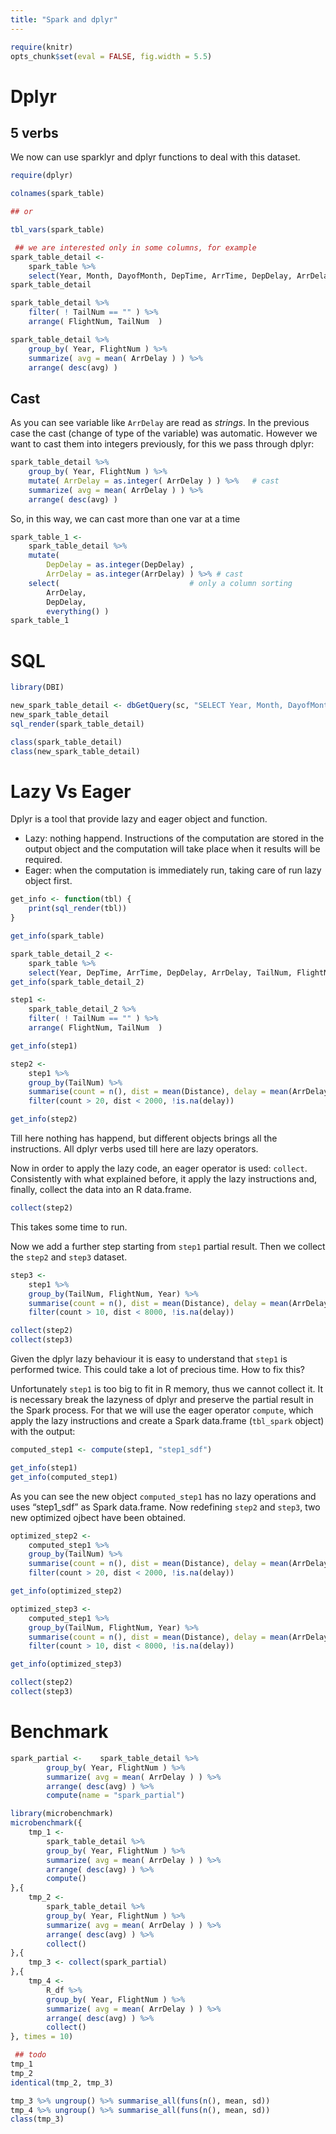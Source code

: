 ```yaml
---
title: "Spark and dplyr"
---
```


```r
require(knitr)
opts_chunk$set(eval = FALSE, fig.width = 5.5)
```

# Dplyr

## 5 verbs

We now can use sparklyr and dplyr functions to deal with this dataset. 

```r
require(dplyr)

colnames(spark_table)

## or

tbl_vars(spark_table)

 ## we are interested only in some columns, for example
spark_table_detail <-
    spark_table %>%
    select(Year, Month, DayofMonth, DepTime, ArrTime, DepDelay, ArrDelay, TailNum, FlightNum )
spark_table_detail

spark_table_detail %>%
    filter( ! TailNum == "" ) %>%
    arrange( FlightNum, TailNum  )

spark_table_detail %>%
    group_by( Year, FlightNum ) %>%
    summarize( avg = mean( ArrDelay ) ) %>%
    arrange( desc(avg) )

```

## Cast

As you can see variable like `ArrDelay` are read as *strings*. In the previous case the cast (change of type of the variable) was automatic. However we want to cast them into integers previously, for this we pass through dplyr:

```R
spark_table_detail %>%
    group_by( Year, FlightNum ) %>%
    mutate( ArrDelay = as.integer( ArrDelay ) ) %>%   # cast 
    summarize( avg = mean( ArrDelay ) ) %>%
    arrange( desc(avg) )

```

So, in this way, we can cast more than one var at a time

```R
spark_table_1 <-
    spark_table_detail %>%
    mutate(
        DepDelay = as.integer(DepDelay) ,
        ArrDelay = as.integer(ArrDelay) ) %>% # cast
    select(                             # only a column sorting
        ArrDelay,
        DepDelay,
        everything() )
spark_table_1
```

# SQL

```R
library(DBI)

new_spark_table_detail <- dbGetQuery(sc, "SELECT Year, Month, DayofMonth, DepTime, ArrTime, DepDelay, ArrDelay, TailNum, FlightNum from year2008 LIMIT 5")
new_spark_table_detail
sql_render(spark_table_detail)

class(spark_table_detail)
class(new_spark_table_detail)

```

# Lazy Vs Eager

Dplyr is a tool that provide lazy and eager object and function.

- Lazy: nothing happend. Instructions of the computation are stored in the output object and the computation will take place when it results will be required.
- Eager: when the computation is immediately run, taking care of run lazy object first.

```r
get_info <- function(tbl) {
	print(sql_render(tbl))
}
```


```r

get_info(spark_table)

spark_table_detail_2 <-
    spark_table %>%
    select(Year, DepTime, ArrTime, DepDelay, ArrDelay, TailNum, FlightNum, Distance )
get_info(spark_table_detail_2)

step1 <-
	spark_table_detail_2 %>%
	filter( ! TailNum == "" ) %>%
	arrange( FlightNum, TailNum  )

get_info(step1)

step2 <- 
	step1 %>%
	group_by(TailNum) %>%
	summarise(count = n(), dist = mean(Distance), delay = mean(ArrDelay)) %>%
	filter(count > 20, dist < 2000, !is.na(delay)) 

get_info(step2)
```

Till here nothing has happend, but different objects brings all the instructions. All dplyr verbs used till here are lazy operators.

Now in order to apply the lazy code, an eager operator is used: `collect`. Consistently with what explained before, it apply the lazy instructions and, finally, collect the data into an R data.frame.

```r
collect(step2)
```

This takes some time to run.

Now we add a further step starting from `step1` partial result. Then we collect the `step2` and `step3` dataset. 

```r
step3 <- 
	step1 %>%
	group_by(TailNum, FlightNum, Year) %>%
	summarise(count = n(), dist = mean(Distance), delay = mean(ArrDelay)) %>%
	filter(count > 10, dist < 8000, !is.na(delay))

collect(step2)
collect(step3)
```

Given the dplyr lazy behaviour it is easy to understand that `step1` is performed twice. This could take a lot of precious time. How to fix this?

Unfortunately `step1` is too big to fit in R memory, thus we cannot collect it. It is necessary break the lazyness of dplyr and preserve the partial result in the Spark process. For that we will use the eager operator `compute`, which apply the lazy instructions and create a Spark data.frame (`tbl_spark` object) with the output:

```r
computed_step1 <- compute(step1, "step1_sdf")

get_info(step1)
get_info(computed_step1)

```

As you can see the new object `computed_step1` has no lazy operations and uses "step1_sdf" as Spark data.frame. Now redefining `step2` and `step3`, two new optimized ojbect have been obtained.

```r
optimized_step2 <- 
	computed_step1 %>%
	group_by(TailNum) %>%
	summarise(count = n(), dist = mean(Distance), delay = mean(ArrDelay)) %>%
	filter(count > 20, dist < 2000, !is.na(delay)) 

get_info(optimized_step2)

optimized_step3 <- 
	computed_step1 %>%
	group_by(TailNum, FlightNum, Year) %>%
	summarise(count = n(), dist = mean(Distance), delay = mean(ArrDelay)) %>%
	filter(count > 10, dist < 8000, !is.na(delay))

get_info(optimized_step3)

collect(step2)
collect(step3)
```

# Benchmark

```r
spark_partial <- 	spark_table_detail %>%
		group_by( Year, FlightNum ) %>%
		summarize( avg = mean( ArrDelay ) ) %>%
		arrange( desc(avg) ) %>%
		compute(name = "spark_partial")

library(microbenchmark)
microbenchmark({
	tmp_1 <- 
		spark_table_detail %>%
		group_by( Year, FlightNum ) %>%
		summarize( avg = mean( ArrDelay ) ) %>%
		arrange( desc(avg) ) %>%
		compute()
},{
	tmp_2 <- 
		spark_table_detail %>%
		group_by( Year, FlightNum ) %>%
		summarize( avg = mean( ArrDelay ) ) %>%
		arrange( desc(avg) ) %>%
		collect()
},{
	tmp_3 <- collect(spark_partial)
},{
	tmp_4 <- 
		R_df %>%
		group_by( Year, FlightNum ) %>%
		summarize( avg = mean( ArrDelay ) ) %>%
		arrange( desc(avg) ) %>%
		collect()
}, times = 10)

 ## todo
tmp_1
tmp_2
identical(tmp_2, tmp_3)

tmp_3 %>% ungroup() %>% summarise_all(funs(n(), mean, sd))
tmp_4 %>% ungroup() %>% summarise_all(funs(n(), mean, sd))
class(tmp_3)

```
